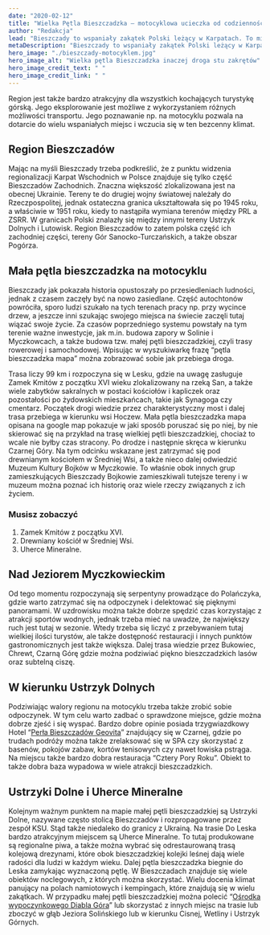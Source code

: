 ```yaml
---
date: "2020-02-12"
title: "Wielka Pętla Bieszczadzka – motocyklowa ucieczka od codzienności"
author: "Redakcja"
lead: "Bieszczady to wspaniały zakątek Polski leżący w Karpatach. To miejsce w dalszym ciągu bardzo dzikie i wielu ludzi związało sobie z nim swój los, a także chce tutaj przyjeżdżać. To miejsce fascynuje przede wszystkim klimatem pogranicza i pięknem flory i fauny."
metaDescription: "Bieszczady to wspaniały zakątek Polski leżący w Karpatach. To miejsce w dalszym ciągu bardzo dzikie i wielu ludzi związało sobie z nim swój los, a także chce tutaj przyjeżdżać. To miejsce fascynuje przede wszystkim klimatem pogranicza i pięknem flory i fauny."
hero_image: "./bieszczady-motocyklem.jpg"
hero_image_alt: "Wielka pętla Bieszczadzka inaczej droga stu zakrętów"
hero_image_credit_text: " "
hero_image_credit_link: " "
---
```

Region jest także bardzo atrakcyjny dla wszystkich kochających turystykę górską. Jego eksplorowanie jest możliwe z wykorzystaniem różnych możliwości transportu. Jego poznawanie np. na motocyklu pozwala na dotarcie do wielu wspaniałych miejsc i wczucia się w ten bezcenny klimat.

## Region Bieszczadów
Mając na myśli Bieszczady trzeba podkreślić, że z punktu widzenia regionalizacji Karpat Wschodnich w Polsce znajduje się tylko część Bieszczadów Zachodnich. Znaczna większość zlokalizowana jest na obecnej Ukrainie. Tereny te do drugiej wojny światowej należały do Rzeczpospolitej, jednak ostateczna granica ukształtowała się po 1945 roku, a właściwie w 1951 roku, kiedy to nastąpiła wymiana terenów między PRL a ZSRR. W granicach Polski znalazły się między innymi tereny Ustrzyk Dolnych i Lutowisk. Region Bieszczadów to zatem polska część ich zachodniej części, tereny Gór Sanocko-Turczańskich, a także obszar Pogórza.

## Mała pętla bieszczadzka na motocyklu
Bieszczady jak pokazała historia opustoszały po przesiedleniach ludności, jednak z czasem zaczęły być na nowo zasiedlane. Część autochtonów powróciła, sporo ludzi szukało na tych terenach pracy np. przy wycince drzew, a jeszcze inni szukając swojego miejsca na świecie zaczęli tutaj wiązać swoje życie. Za czasów poprzedniego systemu powstały na tym terenie ważne inwestycje, jak m.in. budowa zapory w Solinie i Myczkowcach, a także budowa tzw. małej pętli bieszczadzkiej, czyli trasy rowerowej i samochodowej. Wpisując w wyszukiwarkę frazę “pętla bieszczadzka mapa” można zobrazować sobie jak przebiega droga.

Trasa liczy 99 km i rozpoczyna się w Lesku, gdzie na uwagę zasługuje Zamek Kmitów z początku XVI wieku zlokalizowany na rzeką San, a także wiele zabytków sakralnych w postaci kościołów i kapliczek oraz pozostałości po żydowskich mieszkańcach, takie jak Synagoga czy cmentarz. Początek drogi wiedzie przez charakterystyczny most i dalej trasa przebiega w kierunku wsi Hoczew. Mała pętla bieszczadzka mapa opisana na google map pokazuje w jaki sposób poruszać się po niej, by nie skierować się na przykład na trasę wielkiej pętli bieszczadzkiej, chociaż to wcale nie byłby czas stracony. Po drodze i następnie skręca w kierunku Czarnej Góry. Na tym odcinku wskazane jest zatrzymać się pod drewnianym kościołem w Średniej Wsi, a także nieco dalej odwiedzić Muzeum Kultury Bojków w Myczkowie. To właśnie obok innych grup zamieszkujących Bieszczady Bojkowie zamieszkiwali tutejsze tereny i w muzeum można poznać ich historię oraz wiele rzeczy związanych z ich życiem.

### Musisz zobaczyć
1. Zamek Kmitów z początku XVI.
2. Drewniany kościół w Średniej Wsi.
3. Uherce Mineralne.

## Nad Jeziorem Myczkowieckim
Od tego momentu rozpoczynają się serpentyny prowadzące do Polańczyka, gdzie warto zatrzymać się na odpoczynek i delektować się pięknymi panoramami. W uzdrowisku można także dobrze spędzić czas korzystając z atrakcji sportów wodnych, jednak trzeba mieć na uwadze, że największy ruch jest tutaj w sezonie. Wtedy trzeba się liczyć z przebywaniem tutaj wielkiej ilości turystów, ale także dostępność restauracji i innych punktów gastronomicznych jest także większa. Dalej trasa wiedzie przez Bukowiec, Chrewt, Czarną Górę gdzie można podziwiać piękno bieszczadzkich lasów oraz subtelną ciszę.

## W kierunku Ustrzyk Dolnych
Podziwiając walory regionu na motocyklu trzeba także zrobić sobie odpoczynek. W tym celu warto zadbać o sprawdzone miejsce, gdzie można dobrze zjeść i się wyspać. Bardzo dobre opinie posiada trzygwiazdkowy Hotel “[Perła Bieszczadów Geovita](http://geovita.pl/hotel-perla-bieszczadow/)” znajdujący się w Czarnej, gdzie po trudach podróży można także zrelaksować się w SPA czy skorzystać z basenów, pokojów zabaw, kortów tenisowych czy nawet łowiska pstrąga. Na miejscu także bardzo dobra restauracja “Cztery Pory Roku”. Obiekt to także dobra baza wypadowa w wiele atrakcji bieszczadzkich.

## Ustrzyki Dolne i Uherce Mineralne
Kolejnym ważnym punktem na mapie małej pętli bieszczadzkiej są Ustrzyki Dolne, nazywane często stolicą Bieszczadów i rozpropagowane przez zespół KSU. Stąd także niedaleko do granicy z Ukrainą. Na trasie Do Leska bardzo atrakcyjnym miejscem są Uherce Mineralne. To tutaj produkowane są regionalne piwa, a także można wybrać się odrestaurowaną trasą kolejową drezynami, które obok bieszczadzkiej kolejki leśnej dają wiele radości dla ludzi w każdym wieku. Dalej pętla bieszczadzka biegnie do Leska zamykając wyznaczoną pętlę. W Bieszczadach znajduje się wiele obiektów noclegowych, z których można skorzystać. Wielu docenia klimat panujący na polach namiotowych i kempingach, które znajdują się w wielu zakątkach. W przypadku małej pętli bieszczadzkiej można polecić “[Ośrodka wypoczynkowego Diabla Góra](https://www.diablagora.com.pl/wczasy-bieszczady.html)” lub skorzystać z innych miejsc na trasie lub zboczyć w głąb Jeziora Solińskiego lub w kierunku Cisnej, Wetliny i Ustrzyk Górnych.
